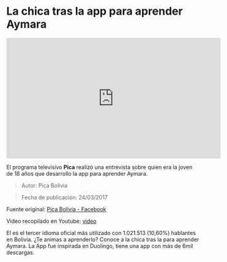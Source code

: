 # La chica tras la app para aprender Aymara

<iframe width="560" height="315" src="https://www.youtube.com/embed/hsso-Xn98mU" title="YouTube video player" frameborder="0" allow="accelerometer; autoplay; clipboard-write; encrypted-media; gyroscope; picture-in-picture" allowfullscreen></iframe>

El programa televisivo **Pica** realizó una entrevista sobre quien era la joven de 18 años que desarrollo la app para aprender Aymara.
> Autor: Pica Bolivia

> Fecha de publicación: 24/03/2017

Fuente original: [Pica Bolivia - Facebook](https://www.facebook.com/PicaCtvi/videos/1357658210956019)

Video recopilado en Youtube: [video](https://youtu.be/hsso-Xn98mU)

El es el tercer idioma oficial más utilizado con 1.021.513 (10,60%) hablantes en Bolivia. ¿Te animas a aprenderlo? Conoce a la chica tras la para aprender Aymara. La App fue inspirada en Duolingo, tiene una app con más de 6mil descargas.